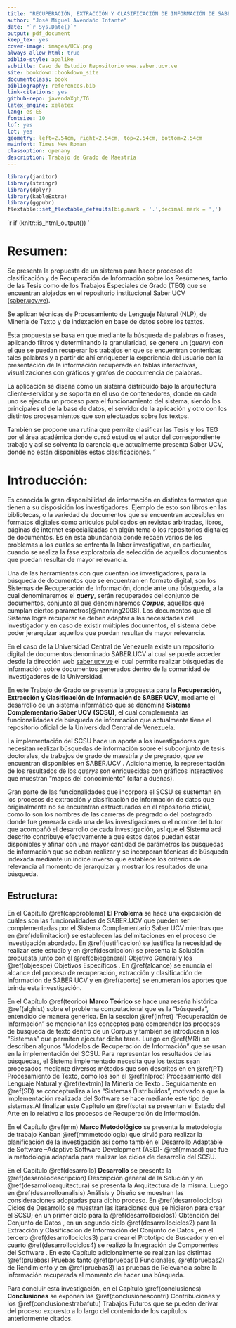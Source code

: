 ```yaml
---
title: "RECUPERACIÓN, EXTRACCIÓN Y CLASIFICACIÓN DE INFORMACIÓN DE SABER UCV"
author: "José Miguel Avendaño Infante"
date: "`r Sys.Date()`"
output: pdf_document
keep_tex: yes
cover-image: images/UCV.png
always_allow_html: true
biblio-style: apalike
subtitle: Caso de Estudio Repositorio www.saber.ucv.ve
site: bookdown::bookdown_site
documentclass: book
bibliography: references.bib
link-citations: yes
github-repo: javendaXgh/TG
latex_engine: xelatex
lang: es-ES
fontsize: 10
lof: yes
lot: yes
geometry: left=2.54cm, right=2.54cm, top=2.54cm, bottom=2.54cm
mainfont: Times New Roman
classoption: openany
description: Trabajo de Grado de Maestría
---
```


```r
library(janitor)
library(stringr)
library(dplyr)
library(kableExtra)
library(ggpubr)
flextable::set_flextable_defaults(big.mark = '.',decimal.mark = ',')

```

`r if (knitr::is_html_output()) '

# Resumen: {.unnumbered}

Se presenta la propuesta de un sistema para hacer procesos de clasificación y de Recuperación de Información sobre los Resúmenes, tanto de las Tesis como de los Trabajos Especiales de Grado (TEG) que se encuentran alojados en el repositorio institucional Saber UCV ([saber.ucv.ve](http://saber.ucv.ve/)).

Se aplican técnicas de Procesamiento de Lenguaje Natural (NLP), de Minería de Texto y de indexación en base de datos sobre los textos.

Esta propuesta se basa en que mediante la búsqueda de palabras o frases, aplicando filtros y determinando la granularidad, se genere un (*query*) con el que se puedan recuperar los trabajos en que se encuentran contenidas tales palabras y a partir de ahí enriquecer la experiencia del usuario con la presentación de la información recuperada en tablas interactivas, visualizaciones con gráficos y grafos de coocurrencia de palabras.

La aplicación se diseña como un sistema distribuido bajo la arquitectura cliente-servidor y se soporta en el uso de contenedores, donde en cada uno se ejecuta un proceso para el funcionamiento del sistema, siendo los principales el de la base de datos, el servidor de la aplicación y otro con los distintos procesamientos que son efectuados sobre los textos.

También se propone una rutina que permite clasificar las Tesis y los TEG por el área académica donde cursó estudios el autor del correspondiente trabajo y así se solventa la carencia que actualmente presenta Saber UCV, donde no están disponibles estas clasificaciones. '`

```{=tex}
\clearpage
\pagenumbering{arabic}
```
# Introducción: {#introduccion}

Es conocida la gran disponibilidad de información en distintos formatos que tienen a su disposición los investigadores. Ejemplo de esto son libros en las bibliotecas, o la variedad de documentos que se encuentran accesibles en formatos digitales como artículos publicados en revistas arbitradas, libros, páginas de internet especializadas en algún tema o los repositorios digitales de documentos. Es en esta abundancia donde recaen varios de los problemas a los cuales se enfrenta la labor investigativa, en particular, cuando se realiza la fase exploratoria de selección de aquellos documentos que puedan resultar de mayor relevancia.

Una de las herramientas con que cuentan los investigadores, para la búsqueda de documentos que se encuentran en formato digital, son los Sistemas de Recuperación de Información, donde ante una búsqueda, a la cual denominaremos el ***query***, serán recuperados del conjunto de documentos, conjunto al que denominaremos ***Corpus***, aquellos que cumplan ciertos parámetros[@manning2008]. Los documentos que el Sistema logre recuperar se deben adaptar a las necesidades del investigador y en caso de existir múltiples documentos, el sistema debe poder jerarquizar aquellos que puedan resultar de mayor relevancia.

En el caso de la Universidad Central de Venezuela existe un repositorio digital de documentos denominado SABER.UCV al cual se puede acceder desde la dirección web [saber.ucv.ve](http://saber.ucv.ve/) el cual permite realizar búsquedas de información sobre documentos generados dentro de la comunidad de investigadores de la Universidad.

En este Trabajo de Grado se presenta la propuesta para la **Recuperación, Extracción y Clasificación de Información de SABER UCV**, mediante el desarrollo de un sistema informático que se denomina **Sistema Complementario Saber UCV (SCSU)**, el cual complementa las funcionalidades de búsqueda de información que actualmente tiene el repositorio oficial de la Universidad Central de Venezuela.

La implementación del SCSU hace un aporte a los investigadores que necesitan realizar búsquedas de información sobre el subconjunto de tesis doctorales, de trabajos de grado de maestría y de pregrado, que se encuentran disponibles en SABER.UCV . Adicionalmente, la representación de los resultados de los *querys* son enriquecidas con gráficos interactivos que muestran "mapas del conocimiento" (citar a dueñas).

Gran parte de las funcionalidades que incorpora el SCSU se sustentan en los procesos de extracción y clasificación de información de datos que originalmente no se encuentran estructurados en el repositorio oficial, como lo son los nombres de las carreras de pregrado o del postrgrado donde fue generada cada una de las investigaciones o el nombre del tutor que acompañó el desarrollo de cada investigación, así que el Sistema acá descrito contribuye efectivamente a que estos datos puedan estar disponibles y afinar con una mayor cantidad de parámetros las búsquedas de información que se deban realizar y se incorporan técnicas de búsqueda indexada mediante un índice inverso que establece los criterios de relevancia al momento de jerarquizar y mostrar los resultados de una búsqueda.

## Estructura:

En el Capítulo \@ref(capproblema) **El Problema** se hace una exposición de cuáles son las funcionalidades de SABER.UCV que pueden ser complementadas por el Sistema Complementario Saber UCV mientras que en \@ref(delimitacion) se establecen las delimitaciones en el proceso de investigación abordado. En \@ref(justificacion) se justifica la necesidad de realizar este estudio y en \@ref(descripcion) se presenta la Solución propuesta junto con el \@ref(objegeneral) Objetivo General  y los \@ref(objeespe) Objetivos Específicos . En \@ref(alcance) se enuncia el alcance del proceso de recuperación, extracción y clasificación de Información de SABER UCV y en \@ref(aporte) se enumeran los aportes que brinda esta investigación.

En el Capítulo \@ref(teorico) **Marco Teórico**  se hace una reseña histórica \@ref(alghist) sobre el problema computacional que es la "búsqueda", entendido de manera genérica. En la sección \@ref(infret) "Recuperación de Información"  se mencionan los conceptos para comprender los procesos de búsqueda de texto dentro de un Corpus y también se introducen a los "Sistemas" que permiten ejecutar dicha tarea. Luego en \@ref(MRI) se describen algunos "Modelos de Recuperación de Información" que se usan en la implementación del SCSU. Para representar los resultados de las búsquedas, el Sistema implementado necesita que los textos sean procesados mediante diversos métodos que son descritos en en \@ref(PT) Procesamiento de Texto, como los son el  \@ref(nlproc) Procesamiento del Lenguaje Natural  y \@ref(textmin) la Minería de Texto . Seguidamente en \@ref(SD) se conceptualiza a los "Sistemas Distribuidos",  motivado a que la implementación realizada del Software se hace mediante este tipo de sistemas.Al finalizar este Capítulo en \@ref(sota) se presentan el Estado del Arte en lo relativo a los procesos de Recuperación de Información.

En el Capítulo  @ref(mm) **Marco Metodológico** se presenta la metodología de trabajo Kanban \@ref(mmmetodologia) que sirvió para realizar la planificación de la investigación así como también el Desarrollo Adaptable de Software –Adaptive Software Development (ASD)- \@ref(mmasd) que fue la metodología adaptada para realizar los ciclos de desarrollo del SCSU.

En el Capítulo \@ref(desarrollo) **Desarrollo** se presenta la \@ref(desarollodescripcion) Descripción general de la Solución  y en \@ref(desarrolloarquitectura) se presenta la Arquitectura de la misma. Luego en \@ref(desarrolloanalisis) Análisis y Diseño se muestran las consideraciones adoptadas para dicho proceso. En \@ref(desarrollociclos) Ciclos de Desarrollo  se muestran las iteraciones que se hicieron para crear el SCSU; en un primer ciclo para la \@ref(desarrollociclos1) Obtención del Conjunto de Datos , en un segundo ciclo \@ref(desarrollociclos2) para la  Extracción y Clasificación de Información del Conjunto de Datos , en el tercero \@ref(desarrollociclos3) para crear el Prototipo de Buscador y en el cuarto \@ref(desarrollociclos4) se realizó la Integración de Componentes del Software . En este Capítulo adicionalmente se realizan las distintas \@ref(pruebas) Pruebas  tanto \@ref(pruebas1) Funcionales, \@ref(pruebas2) de Rendimiento  y en \@ref(pruebas3) las pruebas  de Relevancia sobre la información recuperada al momento de hacer una búsqueda.

Para concluir esta investigación, en el Capítulo \@ref(conclusiones) **Conclusiones**  se exponen las \@ref(conclusionescontri) Contribuciones  y los \@ref(conclusionestrabafutu) Trabajos Futuros  que se pueden derivar del proceso expuesto a lo largo del contenido de los capítulos anteriormente citados.
